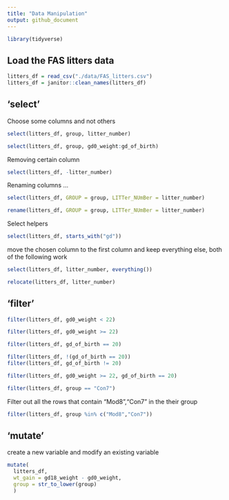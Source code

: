 ```yaml
---
title: "Data Manipulation"
output: github_document
---
```


```r
library(tidyverse)
```

## Load the FAS litters data

```r
litters_df = read_csv("./data/FAS_litters.csv")
litters_df = janitor::clean_names(litters_df)
```

## 'select'

Choose some columns and not others

```r
select(litters_df, group, litter_number)
```

```r
select(litters_df, group, gd0_weight:gd_of_birth)
```


Removing certain column
```r
select(litters_df, -litter_number)
```


Renaming columns ...

```r
select(litters_df, GROUP = group, LITTer_NUmBer = litter_number)
```

```r
rename(litters_df, GROUP = group, LITTer_NUmBer = litter_number)
```


Select helpers

```r
select(litters_df, starts_with("gd"))
```


move the chosen column to the first column and keep everything else, both of the following work
```r
select(litters_df, litter_number, everything())
```


```r
relocate(litters_df, litter_number)
```


##   'filter'

```r
filter(litters_df, gd0_weight < 22)
```


```r
filter(litters_df, gd0_weight >= 22)
```


```r
filter(litters_df, gd_of_birth == 20)
```


```r
filter(litters_df, !(gd_of_birth == 20))
filter(litters_df, gd_of_birth != 20)
```


```r
filter(litters_df, gd0_weight >= 22, gd_of_birth == 20)
```


```r
filter(litters_df, group == "Con7")
```


Filter out all the rows that contain "Mod8","Con7" in the their group
```r
filter(litters_df, group %in% c("Mod8","Con7"))
```



## 'mutate'


create a new variable and modify an existing variable 

```r
mutate(
  litters_df, 
  wt_gain = gd18_weight - gd0_weight,
  group = str_to_lower(group)
  )
```




